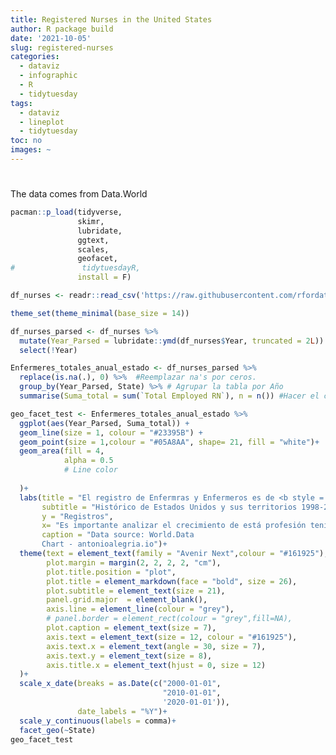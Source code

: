 ```yaml
---
title: Registered Nurses in the United States
author: R package build
date: '2021-10-05'
slug: registered-nurses
categories:
  - dataviz
  - infographic
  - R
  - tidytuesday
tags:
  - dataviz
  - lineplot
  - tidytuesday
toc: no
images: ~
---
```


# 

The data comes from Data.World
```r
pacman::p_load(tidyverse,
               skimr,
               lubridate,
               ggtext,
               scales,
               geofacet,
#               tidytuesdayR, 
               install = F)

df_nurses <- readr::read_csv('https://raw.githubusercontent.com/rfordatascience/tidytuesday/master/data/2021/2021-10-05/nurses.csv')

theme_set(theme_minimal(base_size = 14))

df_nurses_parsed <- df_nurses %>% 
  mutate(Year_Parsed = lubridate::ymd(df_nurses$Year, truncated = 2L)) %>% 
  select(!Year)

Enfermeres_totales_anual_estado <- df_nurses_parsed %>% 
  replace(is.na(.), 0) %>%  #Reemplazar na's por ceros.  
  group_by(Year_Parsed, State) %>% # Agrupar la tabla por Año
  summarise(Suma_total = sum(`Total Employed RN`), n = n()) #Hacer el conteo 

```

```r

geo_facet_test <- Enfermeres_totales_anual_estado %>% 
  ggplot(aes(Year_Parsed, Suma_total)) +
  geom_line(size = 1, colour = "#23395B") +
  geom_point(size = 1,colour = "#05A8AA", shape= 21, fill = "white")+
  geom_area(fill = 4,
            alpha = 0.5
            # Line color
            
  )+
  labs(title = "El registro de Enfermras y Enfermeros es de <b style = 'font-size:25pt;color:#E55812;font-face:bold'>3 Millones Actualmente</b>",
       subtitle = "Histórico de Estados Unidos y sus territorios 1998-2020",
       y = "Registros",
       x= "Es importante analizar el crecimiento de está profesión teniendo en cuenta \nel incremento salaríal por estado. \nNo es lo mismo ejercer esta profesión en California que en alguna de las Dakotas",
       caption = "Data source: World.Data
       Chart - antonioalegria.io")+
  theme(text = element_text(family = "Avenir Next",colour = "#161925"),
        plot.margin = margin(2, 2, 2, 2, "cm"),
        plot.title.position = "plot",
        plot.title = element_markdown(face = "bold", size = 26),
        plot.subtitle = element_text(size = 21),
        panel.grid.major  = element_blank(), 
        axis.line = element_line(colour = "grey"),
        # panel.border = element_rect(colour = "grey",fill=NA),
        plot.caption = element_text(size = 7),
        axis.text = element_text(size = 12, colour = "#161925"),
        axis.text.x = element_text(angle = 30, size = 7),
        axis.text.y = element_text(size = 8),
        axis.title.x = element_text(hjust = 0, size = 12)
  )+  
  scale_x_date(breaks = as.Date(c("2000-01-01",
                                  "2010-01-01",
                                  '2020-01-01')),
               date_labels = "%Y")+
  scale_y_continuous(labels = comma)+
  facet_geo(~State)
geo_facet_test

```

